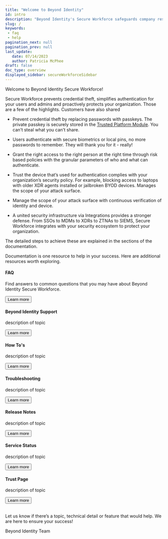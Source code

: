 ```yaml
---
title: "Welcome to Beyond Identity"
id: intro
description: "Beyond Identity's Secure Workforce safeguards company resources and closes data breach vectors by ensuring that only authorized users and devices have access to cloud resources."
slug: /
keywords: 
 - faq
 - help
pagination_next: null
pagination_prev: null
last_update: 
   date: 07/14/2023
   author: Patricia McPhee
draft: false
doc_type: overview
displayed_sidebar: secureWorkforceSidebar
---
```


Welcome to Beyond Identity Secure Workforce!

Secure Workforce prevents credential theft, simplifies authentication for your users and admins and proactively protects your organization. Those are a few of the highlights. Customers have also shared

- Prevent credential theft by replacing passwords with passkeys. The private passkey is securely stored in the [Trusted Platform Module](https://trustedcomputinggroup.org/resource/trusted-platform-module-tpm-summary/). You can’t steal what you can’t share.

- Users authenticate with secure biometrics or local pins, no more passwords to remember. They will thank you for it - really!

- Grant the right access to the right person at the right time through risk based policies with the granular parameters of who and what can authenticate. 

- Trust the device that’s used for authentication complies with your organization’s security policy. For example, blocking access to laptops with older XDR agents installed or jailbroken BYOD devices. Manages the scope of your attack surface.

- Manage the scope of your attack surface with continuous verification of identity and device.

- A united security infrastructure via Integrations provides a stronger defense. From SSOs to MDMs to XDRs to ZTNAs to SIEMS, Secure Workforce integrates with your security ecosystem to protect your organization.
 
The detailed steps to achieve these are explained in the sections of the documentation.

Documentation is one resource to help in your success. Here are additional resources worth exploring.




<div class="container next-steps-cards">
<div class="row">
    <div class="col col--6">
      <div class="col-demo">
        <div class="card-demo next-steps-card">
         <div class="card shadow--md">
            <div class="card__header">
               <h4>FAQ</h4>
            </div>
            <div class="card__body">
               <p>
               Find answers to common questions that you may have about Beyond Identity Secure Workforce.
               </p>
            </div>
            <div class="card__footer">
            <ConfigProvider
               theme={{
                  token: {
                     colorPrimary: '#2b4281',
                     colorPrimaryHover: '#5686F1',
                  }
                  }
               }
            >
               <Button size="middle" type="primary" shape="round" block href="https://support.beyondidentity.com/hc/en-us/sections/4410556268951-FAQ" target="_blank">Learn more</Button>
               </ConfigProvider>      
            </div>
         </div>
         </div>
      </div>
    </div>
    <div class="col col--6">
      <div class="col-demo">
        <div class="card-demo next-steps-card">
         <div class="card shadow--md">
            <div class="card__header">
               <h4>Beyond Identity Support</h4>
            </div>
            <div class="card__body">
               <p>
               description of topic
               </p>
            </div>
            <div class="card__footer">   
               <ConfigProvider
               theme={{
                  token: {
                     colorPrimary: '#2b4281',
                     colorPrimaryHover: '#5686F1',
                  }
                  }
               }
            >
               <Button size="middle" type="primary" shape="round" block href="https://support.beyondidentity.com/hc/en-us/categories/4968185406999-Product-Documentation" target="_blank">Learn more</Button>
               </ConfigProvider>
            </div>
         </div>
         </div>
      </div>
    </div>
  </div>
  <div class="row">
    <div class="col col--6">
      <div class="col-demo">
        <div class="card-demo next-steps-card">
         <div class="card shadow--md">
            <div class="card__header ">
               <h4>How To's</h4>
            </div>
            <div class="card__body">
               <p>
               description of topic
               </p>
            </div>
            <div class="card__footer">
               <ConfigProvider
               theme={{
                  token: {
                     colorPrimary: '#2b4281',
                     colorPrimaryHover: '#5686F1',
                  }
                  }
               }
            >
               <Button size="middle" type="primary" shape="round" block href="https://support.beyondidentity.com/hc/en-us/sections/6746958899479-How-to-articles" target="_blank">Learn more</Button>
               </ConfigProvider>      
            </div>
         </div>
         </div>
      </div>
    </div>
    <div class="col col--6">
      <div class="col-demo">
        <div class="card-demo next-steps-card">
            <div class="card shadow--md">
               <div class="card__header">
                  <h4>Troubleshooting</h4>
               </div>
               <div class="card__body">
                  <p>
                  description of topic
                  </p>
               </div>
               <div class="card__footer">
                  <ConfigProvider
               theme={{
                  token: {
                     colorPrimary: '#2b4281',
                     colorPrimaryHover: '#5686F1',
                  }
                  }
               }
            >
               <Button size="middle" type="primary" shape="round" block href="https://support.beyondidentity.com/hc/en-us/sections/6746957130007-Troubleshooting" target="_blank">Learn more</Button>
               </ConfigProvider>
               </div>
            </div>
            </div>
      </div>
    </div>
  </div>
  <div class="row">
    <div class="col col--6">
      <div class="col-demo">
        <div class="card-demo next-steps-card">
         <div class="card shadow--md">
            <div class="card__header ">
               <h4>Release Notes</h4>
            </div>
            <div class="card__body">
               <p>
               description of topic
               </p>
            </div>
            <div class="card__footer">
               <ConfigProvider
               theme={{
                  token: {
                     colorPrimary: '#2b4281',
                     colorPrimaryHover: '#5686F1',
                  }
                  }
               }
            >
               <Button size="middle" type="primary" shape="round" block href="https://support.beyondidentity.com/hc/en-us/sections/4968400314775-Release-Notes" target="_blank">Learn more</Button>
               </ConfigProvider>      
            </div>
         </div>
         </div>
      </div>
    </div>
    <div class="col col--6">
      <div class="col-demo">
        <div class="card-demo next-steps-card">
            <div class="card shadow--md">
               <div class="card__header">
                  <h4>Service Status</h4>
               </div>
               <div class="card__body">
                  <p>
                  description of topic
                  </p>
               </div>
               <div class="card__footer">
                  <ConfigProvider
               theme={{
                  token: {
                     colorPrimary: '#2b4281',
                     colorPrimaryHover: '#5686F1',
                  }
                  }
               }
            >
               <Button size="middle" type="primary" shape="round" block href="https://status.beyondidentity.com/" target="_blank">Learn more</Button>
               </ConfigProvider>
               </div>
            </div>
            </div>
      </div>
    </div>
  </div>
  <div class="row">
    <div class="col col--6">
      <div class="col-demo">
        <div class="card-demo next-steps-card">
         <div class="card shadow--md">
            <div class="card__header ">
               <h4>Trust Page</h4>
            </div>
            <div class="card__body">
               <p>
               description of topic
               </p>
            </div>
            <div class="card__footer">
               <ConfigProvider
               theme={{
                  token: {
                     colorPrimary: '#2b4281',
                     colorPrimaryHover: '#5686F1',
                  }
                  }
               }
            >
               <Button size="middle" type="primary" shape="round" block href="https://trustedcomputinggroup.org/resource/trusted-platform-module-tpm-summary/" target="_blank">Learn more</Button>
               </ConfigProvider>      
            </div>
         </div>
         </div>
      </div>
    </div>
  </div>
</div>

<br />

Let us know if there’s a topic, technical detail or feature that would help.  We are here to ensure your success!

Beyond Identity Team

